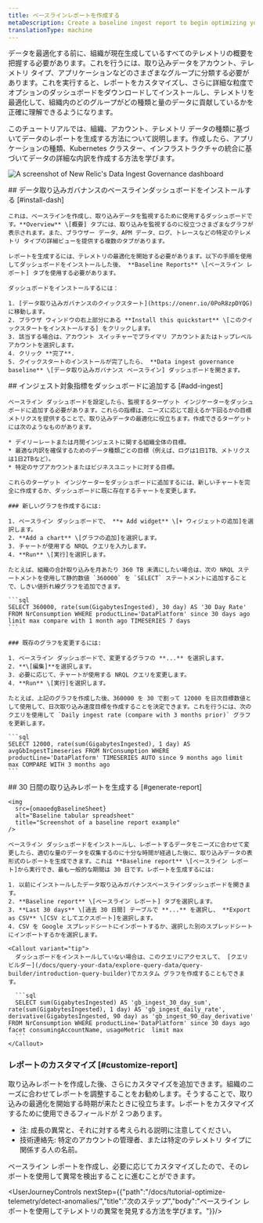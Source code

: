 ```yaml
---
title: ベースラインレポートを作成する
metaDescription: Create a baseline ingest report to begin optimizing your data.
translationType: machine
---
```




データを最適化する前に、組織が現在生成しているすべてのテレメトリの概要を把握する必要があります。これを行うには、取り込みデータをアカウント、テレメトリ タイプ、アプリケーションなどのさまざまなグループに分類する必要があります。これを実行すると、レポートをカスタマイズし、さらに詳細な粒度でオプションのダッシュボードをダウンロードしてインストールし、テレメトリを最適化して、組織内のどのグループがどの種類と量のデータに貢献しているかを正確に理解できるようになります。

このチュートリアルでは、組織、アカウント、テレメトリ データの種類に基づいてデータのレポートを生成する方法について説明します。作成したら、アプリケーションの種類、Kubernetes クラスター、インフラストラクチャの統合に基づいてデータの詳細な内訳を作成する方法を学びます。

<img
  title="Data Ingest Dash"
  alt="A screenshot of New Relic's Data Ingest Governance dashboard"
  src={omaoedgIngestDash}
/>

<Steps>
  <Step>
    ## データ取り込みガバナンスのベースラインダッシュボードをインストールする [#install-dash]

    これは、ベースラインを作成し、取り込みデータを監視するために使用するダッシュボードです。**Overview** \[概要] タブには、取り込みを監視するのに役立つさまざまなグラフが表示されます。また、ブラウザー データ、APM データ、ログ、トレースなどの特定のテレメトリ タイプの詳細ビューを提供する複数のタブがあります。

    レポートを生成するには、テレメトリの最適化を開始する必要があります。以下の手順を使用してダッシュボードをインストールした後、 **Baseline Reports** \[ベースライン レポート] タブを使用する必要があります。

    ダッシュボードをインストールするには：

    1. [データ取り込みガバナンスのクイックスタート](https://onenr.io/0PoR8zpDYQG)に移動します。
    2. ブラウザ ウィンドウの右上部分にある **Install this quickstart** \[このクイックスタートをインストールする] をクリックします。
    3. 該当する場合は、アカウント スイッチャーでプライマリ アカウントまたはトップレベル アカウントを選択します。
    4. クリック **完了**.
    5. クイックスタートのインストールが完了したら、 **Data ingest governance baseline** \[データ取り込みガバナンス ベースライン] ダッシュボードを開きます。
  </Step>

  <Step>
    ## インジェスト対象指標をダッシュボードに追加する [#add-ingest]

    ベースライン ダッシュボードを設定したら、監視するターゲット インジケーターをダッシュボードに追加する必要があります。これらの指標は、ニーズに応じて超えるか下回るかの目標メトリクスを提供することで、取り込みデータの最適化に役立ちます。作成できるターゲットには次のようなものがあります。

    * デイリーレートまたは月間インジェストに関する組織全体の目標。
    * 最適な内訳を確保するためのデータ種類ごとの目標（例えば、ログは1日1TB、メトリクスは1日2TBなど）。
    * 特定のサブアカウントまたはビジネスユニットに対する目標。

    これらのターゲット インジケーターをダッシュボードに追加するには、新しいチャートを完全に作成するか、ダッシュボードに既に存在するチャートを変更します。

    ### 新しいグラフを作成するには:

    1. ベースライン ダッシュボードで、 **+ Add widget** \[+ ウィジェットの追加]を選択します。
    2. **Add a chart** \[グラフの追加]を選択します。
    3. チャートが使用する NRQL クエリを入力します。
    4. **Run** \[実行]を選択します。

    たとえば、組織の合計取り込みを月あたり 360 TB 未満にしたい場合は、次の NRQL ステートメントを使用して静的数値 `360000` を `SELECT` ステートメントに追加することで、しきい値折れ線グラフを追加できます。

    ```sql
    SELECT 360000, rate(sum(GigabytesIngested), 30 day) AS '30 Day Rate' FROM NrConsumption WHERE productLine='DataPlatform' since 30 days ago limit max compare with 1 month ago TIMESERIES 7 days
    ```

    ### 既存のグラフを変更するには:

    1. ベースライン ダッシュボードで、変更するグラフの **...** を選択します。
    2. **\[編集]**を選択します。
    3. 必要に応じて、チャートが使用する NRQL クエリを変更します。
    4. **Run** \[実行]を選択します。

    たとえば、上記のグラフを作成した後、360000 を 30 で割って 12000 を日次目標数値として使用して、日次取り込み速度目標を作成することを決定できます。これを行うには、次のクエリを使用して `Daily ingest rate (compare with 3 months prior)` グラフを更新します。

    ```sql
    SELECT 12000, rate(sum(GigabytesIngested), 1 day) AS avgGbIngestTimeseries FROM NrConsumption WHERE productLine='DataPlatform' TIMESERIES AUTO since 9 months ago limit max COMPARE WITH 3 months ago
    ```
  </Step>

  <Step>
    ## 30 日間の取り込みレポートを生成する [#generate-report]

    <img
      src={omaoedgBaselineSheet}
      alt="Baseline tabular spreadsheet"
      title="Screenshot of a baseline report example"
    />

    ベースライン ダッシュボードをインストールし、レポートするデータをニーズに合わせて変更したら、適切な量のデータを収集するのに十分な時間が経過した後に、取り込みデータの表形式のレポートを生成できます。これは **Baseline report** \[ベースライン レポート]から実行でき、最も一般的な期間は 30 日です。レポートを生成するには:

    1. 以前にインストールしたデータ取り込みガバナンスベースラインダッシュボードを開きます。
    2. **Baseline report** \[ベースライン レポート] タブを選択します。
    3. **Last 30 days** \[過去 30 日間] テーブルで **...** を選択し、 **Export as CSV** \[CSV としてエクスポート]を選択します。
    4. CSV を Google スプレッドシートにインポートするか、選択した別のスプレッドシートにインポートするかを選択します。

    <Callout variant="tip">
      ダッシュボードをインストールしていない場合は、このクエリにアクセスして、 [クエリ ビルダー](/docs/query-your-data/explore-query-data/query-builder/introduction-query-builder)でカスタム グラフを作成することもできます。

      ```sql
      SELECT sum(GigabytesIngested) AS 'gb_ingest_30_day_sum', rate(sum(GigabytesIngested), 1 day) AS 'gb_ingest_daily_rate', derivative(GigabytesIngested, 90 day) as 'gb_ingest_90_day_derivative' FROM NrConsumption WHERE productLine='DataPlatform' since 30 days ago facet consumingAccountName, usageMetric  limit max
      ```
    </Callout>
  </Step>
</Steps>

### レポートのカスタマイズ [#customize-report]

取り込みレポートを作成した後、さらにカスタマイズを追加できます。組織のニーズに合わせてレポートを調整することをお勧めします。そうすることで、取り込みの最適化を開始する時期が来たときに役立ちます。レポートをカスタマイズするために使用できるフィールドが 2 つあります。

* 注: 成長の異常と、それに対する考えられる説明に注意してください。
* 技術連絡先: 特定のアカウントの管理者、または特定のテレメトリ タイプに関係する人の名前。

ベースライン レポートを作成し、必要に応じてカスタマイズしたので、そのレポートを使用して異常を検出することに進むことができます。

<UserJourneyControls nextStep={{"path":"/docs/tutorial-optimize-telemetry/detect-anomalies/","title":"次のステップ","body":"ベースライン レポートを使用してテレメトリの異常を発見する方法を学びます。"}}/>